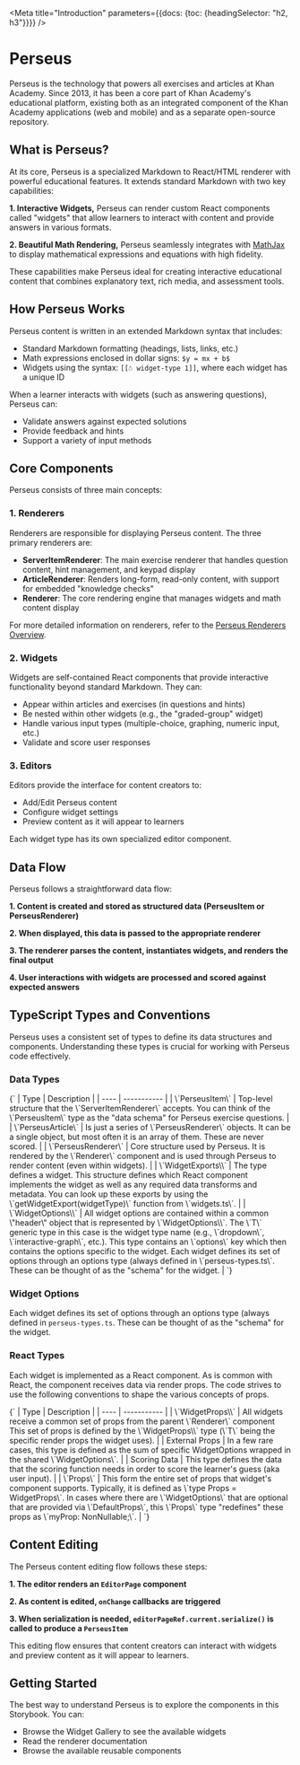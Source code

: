 
<Meta
    title="Introduction"
    parameters={{docs: {toc: {headingSelector: "h2, h3"}}}}
/>

# Perseus

Perseus is the technology that powers all exercises and articles at Khan Academy. Since 2013, it has been a core part of
Khan Academy's educational platform, existing both as an integrated component of the Khan Academy applications (web and mobile)
and as a separate open-source repository.

## What is Perseus?

At its core, Perseus is a specialized Markdown to React/HTML renderer with powerful educational features. It extends
standard Markdown with two key capabilities:

**1. Interactive Widgets,** Perseus can render custom React components called "widgets" that allow learners to interact with content and provide answers in various formats.

**2. Beautiful Math Rendering,** Perseus seamlessly integrates with [MathJax](https://www.mathjax.org/) to display mathematical expressions and equations with high fidelity.

These capabilities make Perseus ideal for creating interactive educational content that combines explanatory text, rich media, and assessment tools.

## How Perseus Works

Perseus content is written in an extended Markdown syntax that includes:

-   Standard Markdown formatting (headings, lists, links, etc.)
-   Math expressions enclosed in dollar signs: `$y = mx + b$`
-   Widgets using the syntax: `[[☃ widget-type 1]]`, where each widget has a unique ID

When a learner interacts with widgets (such as answering questions), Perseus can:

-   Validate answers against expected solutions
-   Provide feedback and hints
-   Support a variety of input methods

## Core Components

Perseus consists of three main concepts:

### 1. Renderers

Renderers are responsible for displaying Perseus content. The three primary renderers are:

-   **ServerItemRenderer**: The main exercise renderer that handles question content, hint management, and keypad display
-   **ArticleRenderer**: Renders long-form, read-only content, with support for embedded "knowledge checks"
-   **Renderer**: The core rendering engine that manages widgets and math content display

For more detailed information on renderers, refer to the [Perseus Renderers Overview](?path=/docs/renderers-overview--docs).

### 2. Widgets

Widgets are self-contained React components that provide interactive functionality beyond standard Markdown. They can:

-   Appear within articles and exercises (in questions and hints)
-   Be nested within other widgets (e.g., the "graded-group" widget)
-   Handle various input types (multiple-choice, graphing, numeric input, etc.)
-   Validate and score user responses

### 3. Editors

Editors provide the interface for content creators to:

-   Add/Edit Perseus content
-   Configure widget settings
-   Preview content as it will appear to learners

Each widget type has its own specialized editor component.

## Data Flow

Perseus follows a straightforward data flow:

**1. Content is created and stored as structured data (PerseusItem or PerseusRenderer)**

**2. When displayed, this data is passed to the appropriate renderer**

**3. The renderer parses the content, instantiates widgets, and renders the final output**

**4. User interactions with widgets are processed and scored against expected answers**

## TypeScript Types and Conventions

Perseus uses a consistent set of types to define its data structures and components. Understanding these types is crucial for working with Perseus code effectively.

### Data Types

<Markdown>
    {`
| Type | Description |
| ---- | ----------- |
| \`PerseusItem\` | Top-level structure that the \`ServerItemRenderer\` accepts. You can think of the \`PerseusItem\` type as the "data schema" for Perseus exercise questions. |
| \`PerseusArticle\` | Is just a series of \`PerseusRenderer\` objects. It can be a single object, but most often it is an array of them. These are never scored. |
| \`PerseusRenderer\` | Core structure used by Perseus. It is rendered by the \`Renderer\` component and is used through Perseus to render content (even within widgets). |
| \`WidgetExports\<T\>\` | The type defines a widget. This structure defines which React component implements the widget as well as any required data transforms and metadata. You can look up these exports by using the \`getWidgetExport(widgetType)\` function from \`widgets.ts\`. |
| \`WidgetOptions\<T\>\` | All widget options are contained within a common \"header\" object that is represented by \`WidgetOptions\<T\>\`. The \`T\` generic type in this case is the widget type name (e.g., \`dropdown\`, \`interactive-graph\`, etc.). This type contains an \`options\` key which then contains the options specific to the widget. Each widget defines its set of options through an options type (always defined in \`perseus-types.ts\`. These can be thought of as the "schema" for the widget. |
    `}
</Markdown>

### Widget Options

Each widget defines its set of options through an options type (always defined in `perseus-types.ts`. These can be thought of as the "schema" for the widget.

### React Types

Each widget is implemented as a React component. As is common with React, the component receives data via render props.
The code strives to use the following conventions to shape the various concepts of props.

<Markdown>
    {`
| Type | Description |
| ---- | ----------- |
| \`WidgetProps\<T\>\` | All widgets receive a common set of props from the parent \`Renderer\` component This set of props is defined by the \`WidgetProps\<T\>\` type (\`T\` being the specific render props the widget uses). |
| External Props | In a few rare cases, this type is defined as the sum of specific WidgetOptions wrapped in the shared \`WidgetOptions\`. |
| Scoring Data | This type defines the data that the scoring function needs in order to score the learner's guess (aka user input). |
| \`Props\` | This form the entire set of props that widget's component supports. Typically, it is defined as \`type Props = WidgetProps<WidgetOptions, Rubric>\`. In cases where there are \`WidgetOptions\` that are optional that are provided via \`DefaultProps\`, this \`Props\` type "redefines" these props as \`myProp: NonNullable<ExternalProps["myProps"]>;\`. |
    `}
</Markdown>

## Content Editing

The Perseus content editing flow follows these steps:

**1. The editor renders an `EditorPage` component**

**2. As content is edited, `onChange` callbacks are triggered**

**3. When serialization is needed, `editorPageRef.current.serialize()` is called to produce a `PerseusItem`**

This editing flow ensures that content creators can interact with widgets and preview content as it will appear to learners.

## Getting Started

The best way to understand Perseus is to explore the components in this Storybook. You can:

-   Browse the Widget Gallery to see the available widgets
-   Read the renderer documentation
-   Browse the available reusable components
